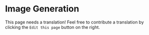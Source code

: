 # Image Generation

This page needs a translation! Feel free to contribute a translation by clicking the `Edit this page` button on the right.